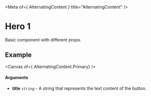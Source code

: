 
<Meta of={ AlternatingContent } title="AlternatingContent" />

# Hero 1

Basic component with different props.

## Example

<Canvas of={ AlternatingContent.Primary} />

#### Arguments

- **title** _`string`_ - A string that represents the text content of the button.
